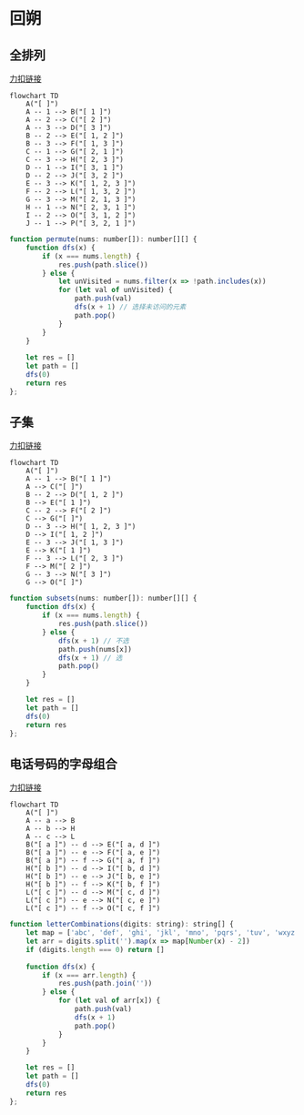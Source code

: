 # 回朔
## 全排列
[力扣链接](https://leetcode.cn/problems/permutations/description/)
```mermaid
flowchart TD
    A("[ ]")
    A -- 1 --> B("[ 1 ]")
    A -- 2 --> C("[ 2 ]")
    A -- 3 --> D("[ 3 ]")
    B -- 2 --> E("[ 1, 2 ]")
    B -- 3 --> F("[ 1, 3 ]")
    C -- 1 --> G("[ 2, 1 ]")
    C -- 3 --> H("[ 2, 3 ]")
    D -- 1 --> I("[ 3, 1 ]")
    D -- 2 --> J("[ 3, 2 ]")
    E -- 3 --> K("[ 1, 2, 3 ]")
    F -- 2 --> L("[ 1, 3, 2 ]")
    G -- 3 --> M("[ 2, 1, 3 ]")
    H -- 1 --> N("[ 2, 3, 1 ]") 
    I -- 2 --> O("[ 3, 1, 2 ]")
    J -- 1 --> P("[ 3, 2, 1 ]")
```
```js
function permute(nums: number[]): number[][] {
    function dfs(x) {
        if (x === nums.length) {
            res.push(path.slice())
        } else {
            let unVisited = nums.filter(x => !path.includes(x))
            for (let val of unVisited) {
                path.push(val)
                dfs(x + 1) // 选择未访问的元素
                path.pop()
            }
        }
    }
    
    let res = []
    let path = []
    dfs(0)
    return res
};
```
## 子集
[力扣链接](https://leetcode.cn/problems/subsets/description/)
```mermaid
flowchart TD
    A("[ ]")
    A -- 1 --> B("[ 1 ]")
    A --> C("[ ]")
    B -- 2 --> D("[ 1, 2 ]")
    B --> E("[ 1 ]")
    C -- 2 --> F("[ 2 ]")
    C --> G("[ ]")
    D -- 3 --> H("[ 1, 2, 3 ]")
    D --> I("[ 1, 2 ]")
    E -- 3 --> J("[ 1, 3 ]")
    E --> K("[ 1 ]")
    F -- 3 --> L("[ 2, 3 ]")
    F --> M("[ 2 ]")
    G -- 3 --> N("[ 3 ]")
    G --> O("[ ]")
```
```js
function subsets(nums: number[]): number[][] {
    function dfs(x) {
        if (x === nums.length) {
            res.push(path.slice())
        } else {
            dfs(x + 1) // 不选
            path.push(nums[x])
            dfs(x + 1) // 选
            path.pop()
        }
    }

    let res = []
    let path = []
    dfs(0)
    return res
};
```
## 电话号码的字母组合
[力扣链接](https://leetcode.cn/problems/letter-combinations-of-a-phone-number/description/)
```mermaid
flowchart TD
    A("[ ]")
    A -- a --> B
    A -- b --> H
    A -- c --> L
    B("[ a ]") -- d --> E("[ a, d ]")
    B("[ a ]") -- e --> F("[ a, e ]")
    B("[ a ]") -- f --> G("[ a, f ]")
    H("[ b ]") -- d --> I("[ b, d ]")
    H("[ b ]") -- e --> J("[ b, e ]")
    H("[ b ]") -- f --> K("[ b, f ]")
    L("[ c ]") -- d --> M("[ c, d ]")
    L("[ c ]") -- e --> N("[ c, e ]")
    L("[ c ]") -- f --> O("[ c, f ]")
```
```js
function letterCombinations(digits: string): string[] {
    let map = ['abc', 'def', 'ghi', 'jkl', 'mno', 'pqrs', 'tuv', 'wxyz']
    let arr = digits.split('').map(x => map[Number(x) - 2])
    if (digits.length === 0) return []
    
    function dfs(x) {
        if (x === arr.length) {
            res.push(path.join(''))
        } else {
            for (let val of arr[x]) {
                path.push(val)
                dfs(x + 1)
                path.pop()
            }
        }
    }

    let res = []
    let path = []
    dfs(0)
    return res
};
```